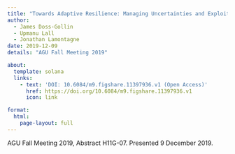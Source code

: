 ```yaml
---
title: "Towards Adaptive Resilience: Managing Uncertainties and Exploiting Predictability Across Timescales"
author:
  - James Doss-Gollin
  - Upmanu Lall
  - Jonathan Lamontagne
date: 2019-12-09
details: "AGU Fall Meeting 2019"

about:
  template: solana
  links:
    - text: 'DOI: 10.6084/m9.figshare.11397936.v1 (Open Access)'
      href: https://doi.org/10.6084/m9.figshare.11397936.v1
      icon: link

format:
  html:
    page-layout: full
---
```


AGU Fall Meeting 2019, Abstract H11G-07. Presented 9 December 2019.